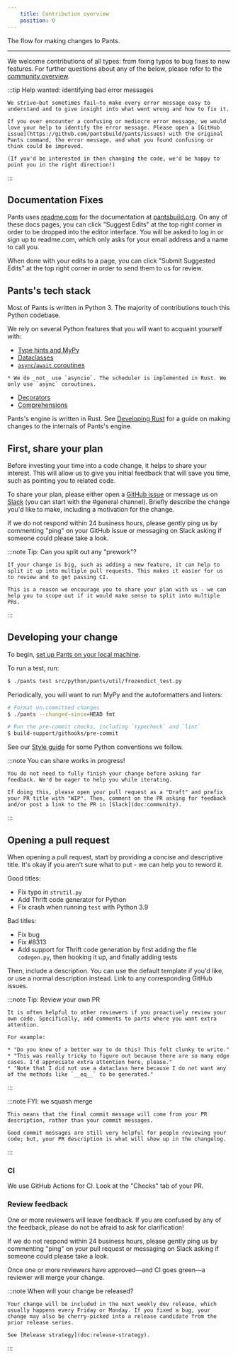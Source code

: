 ```yaml
---
    title: Contribution overview
    position: 0
---
```


The flow for making changes to Pants.

---

We welcome contributions of all types: from fixing typos to bug fixes to new features. For further questions about any of the below, please refer to the [community overview](doc:community).

:::tip Help wanted: identifying bad error messages

    We strive—but sometimes fail—to make every error message easy to understand and to give insight into what went wrong and how to fix it.
    
    If you ever encounter a confusing or mediocre error message, we would love your help to identify the error message. Please open a [GitHub issue](https://github.com/pantsbuild/pants/issues) with the original Pants command, the error message, and what you found confusing or think could be improved.
    
    (If you'd be interested in then changing the code, we'd be happy to point you in the right direction!)

:::


## Documentation Fixes
Pants uses [readme.com](https://readme.com/) for the documentation at [pantsbuild.org](https://pantsbuild.org). On any of these docs pages, you can click "Suggest Edits" at the top right corner in order to be dropped into the editor interface. You will be asked to log in or sign up to readme.com, which only asks for your email address and a name to call you.

When done with your edits to a page, you can click "Submit Suggested Edits" at the top right corner in order to send them to us for review.
## Pants's tech stack
Most of Pants is written in Python 3. The majority of contributions touch this Python codebase.

We rely on several Python features that you will want to acquaint yourself with:

* [Type hints and MyPy](https://mypy.readthedocs.io/en/stable/)
* [Dataclasses](https://realpython.com/python-data-classes/)
* [`async`/`await` coroutines](https://www.python.org/dev/peps/pep-0492)
```
* We do _not_ use `asyncio`. The scheduler is implemented in Rust. We only use `async` coroutines.
```

* [Decorators](https://realpython.com/primer-on-python-decorators/)
* [Comprehensions](https://www.geeksforgeeks.org/comprehensions-in-python/)

Pants's engine is written in Rust. See [Developing Rust](doc:contributions-rust) for a guide on making changes to the internals of Pants's engine.
## First, share your plan
Before investing your time into a code change, it helps to share your interest. This will allow us to give you initial feedback that will save you time, such as pointing you to related code.

To share your plan, please either open a [GitHub issue](https://github.com/pantsbuild/pants/issues) or message us on [Slack](doc:community#slack) (you can start with the #general channel). Briefly describe the change you'd like to make, including a motivation for the change.

If we do not respond within 24 business hours, please gently ping us by commenting "ping" on your GitHub issue or messaging on Slack asking if someone could please take a look.

:::note Tip: Can you split out any "prework"?

    If your change is big, such as adding a new feature, it can help to split it up into multiple pull requests. This makes it easier for us to review and to get passing CI.
    
    This is a reason we encourage you to share your plan with us - we can help you to scope out if it would make sense to split into multiple PRs.

:::


## Developing your change
To begin, [set up Pants on your local machine](doc:contributor-setup).

To run a test, run:

```bash
$ ./pants test src/python/pants/util/frozendict_test.py
```

Periodically, you will want to run MyPy and the autoformatters and linters:

```bash
# Format un-committed changes
$ ./pants --changed-since=HEAD fmt

# Run the pre-commit checks, including `typecheck` and `lint`
$ build-support/githooks/pre-commit
```

See our [Style guide](doc:style-guide) for some Python conventions we follow.

:::note You can share works in progress!

    You do not need to fully finish your change before asking for feedback. We'd be eager to help you while iterating.
    
    If doing this, please open your pull request as a "Draft" and prefix your PR title with "WIP". Then, comment on the PR asking for feedback and/or post a link to the PR in [Slack](doc:community).

:::


## Opening a pull request
When opening a pull request, start by providing a concise and descriptive title. It's okay if you aren't sure what to put - we can help you to reword it. 

Good titles:
* Fix typo in `strutil.py`
* Add Thrift code generator for Python
* Fix crash when running `test` with Python 3.9

Bad titles:
* Fix bug
* Fix #8313
* Add support for Thrift code generation by first adding the file `codegen.py`, then hooking it up, and finally adding tests

Then, include a description. You can use the default template if you'd like, or use a normal description instead. Link to any corresponding GitHub issues.

:::note Tip: Review your own PR

    It is often helpful to other reviewers if you proactively review your own code. Specifically, add comments to parts where you want extra attention.
    
    For example:
    
    * "Do you know of a better way to do this? This felt clunky to write."
    * "This was really tricky to figure out because there are so many edge cases. I'd appreciate extra attention here, please."
    * "Note that I did not use a dataclass here because I do not want any of the methods like `__eq__` to be generated."

:::



:::note FYI: we squash merge

    This means that the final commit message will come from your PR description, rather than your commit messages. 
    
    Good commit messages are still very helpful for people reviewing your code; but, your PR description is what will show up in the changelog.

:::

### CI

We use GitHub Actions for CI. Look at the "Checks" tab of your PR.

### Review feedback

One or more reviewers will leave feedback. If you are confused by any of the feedback, please do not be afraid to ask for clarification!

If we do not respond within 24 business hours, please gently ping us by commenting "ping" on your pull request or messaging on Slack asking if someone could please take a look.

Once one or more reviewers have approved—and CI goes green—a reviewer will merge your change.

:::note When will your change be released?

    Your change will be included in the next weekly dev release, which usually happens every Friday or Monday. If you fixed a bug, your change may also be cherry-picked into a release candidate from the prior release series.
    
    See [Release strategy](doc:release-strategy).

:::
